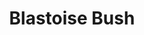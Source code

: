 ---
title: "Blastoise Bush"
meta_title: "Blastoise Bush craft"
description: "Craft de Blastoise Bush"
rank: "c"
draft: false
name: "Blastoise Bush"
recipe_img: "https://wiki.pokexgames.com/images/9/94/Blastoise_Bush.png"
level: 51
craft_time: 36000
result: 1
value_npc: 1
ingredients:
  - name: "Major Seed Bag"
    quantity: 4
    item_img: "https://wiki.pokexgames.com/images/d/d4/Major_Seed_Bag.png"
    value_npc: 1
  - name: "Squirtle Hull"
    quantity: 40
    item_img: "https://wiki.pokexgames.com/images/9/99/Squirtle_Hull.png"
    value_npc: 1
  - name: "Condensed Grass"
    quantity: 88
    item_img: "https://wiki.pokexgames.com/images/c/ce/Condensed_Grass.png"
    value_npc: 1
---